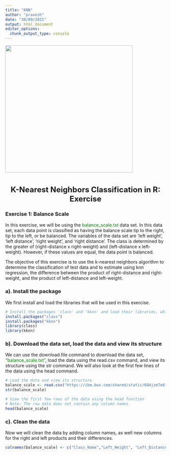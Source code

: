 ```yaml
---
title: "KNN"
author: "pravesh"
date: "30/09/2021"
output: html_document
editor_options: 
  chunk_output_type: console
---
```


<a href="https://www.bigdatauniversity.com"><img src = "https://ibm.box.com/shared/static/cw2c7r3o20w9zn8gkecaeyjhgw3xdgbj.png" width = 400, align = "center"></a>

<h1 align=center><font size = 5> K-Nearest Neighbors Classification in R: Exercise </font></h1>

### Exercise 1: Balance Scale

In this exercise, we will be using the <font color = "green">balance_scale.txt</font> data set. In this data set, each data point is classified as having the balance scale tip to the right, tip to the left, or be balanced. The variables of the data set are 'left weight', 'left distance', 'right weight', and 'right distance'. The class is determined by the greater of (right-distance x right-weight) and (left-distance x left-weight). However, if these values are equal, the data point is balanced.

The objective of this exercise is to use the k-nearest neighbors algorithm to determine the classification of test data and to estimate using knn regression, the difference between the product of right-distance and right-weight, and the product of left-distance and left-weight.

### a). Install the package

We first install and load the libraries that will be used in this exercise.

```r
# Install the packages 'class' and 'kknn' and load their libraries, which will be needed for their k-nearest neighbors algorithms
install.packages("class")
install.packages("kknn")
library(class)
library(kknn)
```

### b). Download the data set, load the data and view its structure

We can use the download.file command to download the data set, <font color = "green">"balance_scale.txt"</font>, load the data using the read.csv command, and view its structure using the str command. We will also look at the first few lines of the data using the head command.

```r
# Load the data and view its structure
balance_scale <- read.csv("https://ibm.box.com/shared/static/684jzm7e6fbbssg87yc2v4dy53dgkdew.txt", sep = ",")
str(balance_scale)

# View the first few rows of the data using the head function
# Note: The raw data does not contain any column names
head(balance_scale)
```

### c). Clean the data
Now we will clean the data by adding column names, as well new columns for the right and left products and their differences.

```r
colnames(balance_scale) <- c("Class_Name","Left_Weight", "Left_Distance", "Right_Weight", "Right_Distance") head(balance_scale)
```

